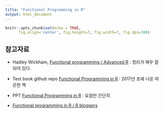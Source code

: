 ```yaml
---
title: "Functional Programming in R"
output: html_document
---
```



```r
knitr::opts_chunk$set(echo = TRUE,
      fig.align='center', fig.height=7, fig.width=7, fig.dpi=300)
```





참고자료
----------

* Hadley Wickham, [Functional programming / Advanced R](http://adv-r.had.co.nz/Functional-programming.html) : 정리가 매우 잘 되어 있다.

* Text book github repo [Functional Programming in R](https://github.com/mailund/functional-programming-in-R) : 2017년 초에 나온 따끈한 책

* PPT [Functional Programming in R](http://www.rmanchester.org/presentations/2013/05/ManchesterR_-_FP_in_R_-_David_Springate_-_20130502.pdf) : 요점만 간단히 

* [Functional programming in R / R bloggers](https://www.r-bloggers.com/functional-programming-in-r/)
